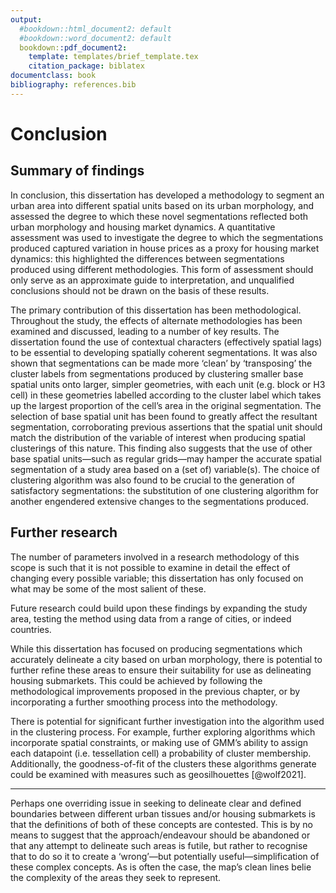 ```yaml
---
output:
  #bookdown::html_document2: default
  #bookdown::word_document2: default
  bookdown::pdf_document2:
    template: templates/brief_template.tex
    citation_package: biblatex
documentclass: book
bibliography: references.bib
---
```


# Conclusion {#conclusion}

\minitoc <!-- this will include a mini table of contents-->

## Summary of findings

In conclusion, this dissertation has developed a methodology to segment an urban area into different spatial units based on its urban morphology, and assessed the degree to which these novel segmentations reflected both urban morphology and housing market dynamics. A quantitative assessment was used to investigate the degree to which the segmentations produced captured variation in house prices as a proxy for housing market dynamics: this highlighted the differences between segmentations produced using different methodologies. This form of assessment should only serve as an approximate guide to interpretation, and unqualified conclusions should not be drawn on the basis of these results.

The primary contribution of this dissertation has been methodological. Throughout the study, the effects of alternate methodologies has been examined and discussed, leading to a number of key results. The dissertation found the use of contextual characters (effectively spatial lags) to be essential to developing spatially coherent segmentations. It was also shown that segmentations can be made more 'clean' by 'transposing' the cluster labels from segmentations produced by clustering smaller base spatial units onto larger, simpler geometries, with each unit (e.g. block or H3 cell) in these geometries labelled according to the cluster label which takes up the largest proportion of the cell's area in the original segmentation. The selection of base spatial unit has been found to greatly affect the resultant segmentation, corroborating previous assertions that the spatial unit should match the distribution of the variable of interest when producing spatial clusterings of this nature. This finding also suggests that the use of other base spatial units---such as regular grids---may hamper the accurate spatial segmentation of a study area based on a (set of) variable(s). The choice of clustering algorithm was also found to be crucial to the generation of satisfactory segmentations: the substitution of one clustering algorithm for another engendered extensive changes to the segmentations produced.

## Further research

The number of parameters involved in a research methodology of this scope is such that it is not possible to examine in detail the effect of changing every possible variable; this dissertation has only focused on what may be some of the most salient of these.

Future research could build upon these findings by expanding the study area, testing the method using data from a range of cities, or indeed countries.

While this dissertation has focused on producing segmentations which accurately delineate a city based on urban morphology, there is potential to further refine these areas to ensure their suitability for use as delineating housing submarkets. This could be achieved by following the methodological improvements proposed in the previous chapter, or by incorporating a further smoothing process into the methodology.

There is potential for significant further investigation into the algorithm used in the clustering process. For example, further exploring algorithms which incorporate spatial constraints, or making use of GMM's ability to assign each datapoint (i.e. tessellation cell) a probability of cluster membership. Additionally, the goodness-of-fit of the clusters these algorithms generate could be examined with measures such as geosilhouettes [@wolf2021].

------------------------------------------------------------------------

Perhaps one overriding issue in seeking to delineate clear and defined boundaries between different urban tissues and/or housing submarkets is that the definitions of both of these concepts are contested. This is by no means to suggest that the approach/endeavour should be abandoned or that any attempt to delineate such areas is futile, but rather to recognise that to do so it to create a 'wrong'---but potentially useful---simplification of these complex concepts. As is often the case, the map's clean lines belie the complexity of the areas they seek to represent.
